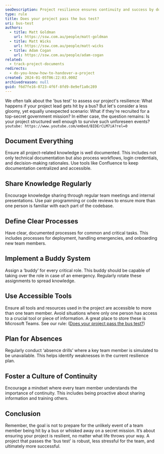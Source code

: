```yaml
---
seoDescription: Project resilience ensures continuity and success by documenting knowledge, sharing processes, defining clear procedures, implementing a buddy system, using accessible tools, planning for absences, and fostering a culture of continuity.
type: rule
title: Does your project pass the bus test?
uri: bus-test
authors:
  - title: Matt Goldman
    url: https://ssw.com.au/people/matt-goldman
  - title: Matt Wicks
    url: https://ssw.com.au/people/matt-wicks
  - title: Adam Cogan
    url: https://ssw.com.au/people/adam-cogan
related:
  - track-project-documents
redirects:
  - do-you-know-how-to-handover-a-project
created: 2024-01-05T06:22:03.000Z
archivedreason: null
guid: f6d7fe16-0723-4f6f-8fd9-8e9ef1a0c289
---
```


We often talk about the 'bus test' to assess our project's resilience: What happens if your project lead gets hit by a bus? But let's consider a less gloomy, yet equally unexpected scenario: What if they're recruited for a top-secret government mission? In either case, the question remains: Is your project structured well enough to survive such unforeseen events?
`youtube: https://www.youtube.com/embed/BIDErCLM7iA?rel=0`

## Document Everything

Ensure all project-related knowledge is well documented. This includes not only technical documentation but also process workflows, login credentials, and decision-making rationales. Use tools like Confluence to keep documentation centralized and accessible.

## Share Knowledge Regularly

Encourage knowledge sharing through regular team meetings and internal presentations. Use pair programming or code reviews to ensure more than one person is familiar with each part of the codebase.

## Define Clear Processes

Have clear, documented processes for common and critical tasks. This includes processes for deployment, handling emergencies, and onboarding new team members.

## Implement a Buddy System

Assign a ‘buddy’ for every critical role. This buddy should be capable of taking over the role in case of an emergency. Regularly rotate these assignments to spread knowledge.

## Use Accessible Tools

Ensure all tools and resources used in the project are accessible to more than one team member. Avoid situations where only one person has access to a crucial tool or piece of information. A great place to store these is Microsoft Teams. See our rule: ([Does your project pass the bus test?](/track-project-documents))

## Plan for Absences

Regularly conduct ‘absence drills’ where a key team member is simulated to be unavailable. This helps identify weaknesses in the current resilience plan.

## Foster a Culture of Continuity

Encourage a mindset where every team member understands the importance of continuity. This includes being proactive about sharing information and training others.

## Conclusion

Remember, the goal is not to prepare for the unlikely event of a team member being hit by a bus or whisked away on a secret mission. It’s about ensuring your project is resilient, no matter what life throws your way. A project that passes the 'bus test' is robust, less stressful for the team, and ultimately more successful.